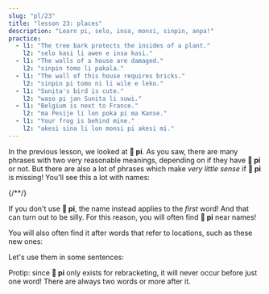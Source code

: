 ```yaml
---
slug: "pl/23"
title: "lesson 23: places"
description: "Learn pi, selo, insa, monsi, sinpin, anpa!"
practice:
  - l1: "The tree bark protects the insides of a plant."
    l2: "selo kasi li awen e insa kasi."
  - l1: "The walls of a house are damaged."
    l2: "sinpin tomo li pakala."
  - l1: "The wall of this house requires bricks."
    l2: "sinpin pi tomo ni li wile e leko."
  - l1: "Sunita's bird is cute."
    l2: "waso pi jan Sunita li suwi."
  - l1: "Belgium is next to France."
    l2: "ma Pesije li lon poka pi ma Kanse."
  - l1: "Your frog is behind mine."
    l2: "akesi sina li lon monsi pi akesi mi."
---
```



In the previous lesson, we looked at **󱥍 pi**. As you saw, there are many phrases with two very reasonable meanings, depending on if they have **󱥍 pi** or not. But there are also a lot of phrases which make *very little sense* if  **󱥍 pi** is missing! You'll see this a lot with names:

<List>
  {/*<Word sl="pi" m="" />*/}
  <Sentence sl="soweli pi jan Ema" m="Emma's dog" />
  <Sentence sl="soweli jan Ema" m="A human-like dog named Emma (???)" />
  <Sentence sl="toki pi jan Mili" m="Millie's speech" />
  <Sentence sl="toki jan Mili" m="A human language named Millie (???)" />
</List>

If you don't use **󱥍 pi**, the name instead applies to the *first* word! And that can turn out to be silly. For this reason, you will often find **󱥍 pi** near names!

You will also often find it after words that refer to locations, such as these new ones:

<List>
  <Word sl="selo" m="skin, peel, shell, bark" />
  <Word sl="insa" m="the internal part, centre, middle" />
  <Word sl="monsi" m="back, rear" />
  <Word sl="sinpin" m="face, front, wall" />
  <Word sl="anpa" m="bottom; to defeat" />
</List>

Let's use them in some sentences:

<List>
  <Sentence sl="selo kasi li kiwen." m="The bark of a tree is hard and wooden." />
  <Sentence sl="selo pi kasi ni li pakala." m="The bark of this tree is damaged." />
  <Sentence sl="soweli li lon insa tomo." m="The cat is inside the house." />
  <Sentence sl="o tawa insa pi tomo mi!" m="Go inside my house!" />
  <Sentence sl="sinpin pi jan Ali li pona." m="Ali's face is nice." />
  <Sentence sl="mani li lon anpa pi telo suli." m="The treasure is on the ocean floor." />
</List>

Protip: since **󱥍 pi** only exists for rebracketing, it will never occur before just one word! There are always two words or more after it.

<Practice exercises={frontmatter.practice} client:load />
